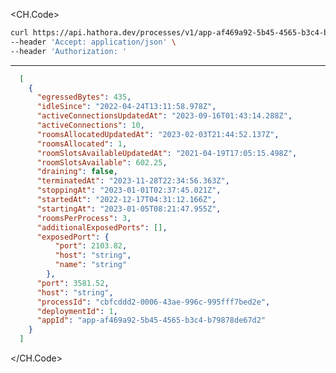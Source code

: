 
<CH.Code>
```bash Example Request
curl https://api.hathora.dev/processes/v1/app-af469a92-5b45-4565-b3c4-b79878de67d2/list/stopped \
--header 'Accept: application/json' \
--header 'Authorization: '
```
---

```json Example Response
  [
    {
      "egressedBytes": 435,
      "idleSince": "2022-04-24T13:11:58.978Z",
      "activeConnectionsUpdatedAt": "2023-09-16T01:43:14.288Z",
      "activeConnections": 10,
      "roomsAllocatedUpdatedAt": "2023-02-03T21:44:52.137Z",
      "roomsAllocated": 1,
      "roomSlotsAvailableUpdatedAt": "2021-04-19T17:05:15.498Z",
      "roomSlotsAvailable": 602.25,
      "draining": false,
      "terminatedAt": "2023-11-28T22:34:56.363Z",
      "stoppingAt": "2023-01-01T02:37:45.021Z",
      "startedAt": "2022-12-17T04:31:12.166Z",
      "startingAt": "2023-01-05T08:21:47.955Z",
      "roomsPerProcess": 3,
      "additionalExposedPorts": [],
      "exposedPort": {
          "port": 2103.82,
          "host": "string",
          "name": "string"
        },
      "port": 3581.52,
      "host": "string",
      "processId": "cbfcddd2-0006-43ae-996c-995fff7bed2e",
      "deploymentId": 1,
      "appId": "app-af469a92-5b45-4565-b3c4-b79878de67d2"
    }
  ]
```
</CH.Code>
